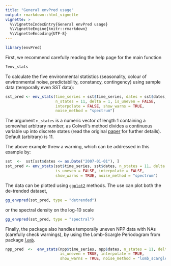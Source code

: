 ```yaml
---
title: "General envPred usage"
output: rmarkdown::html_vignette
vignette: >
  %\VignetteIndexEntry{General envPred usage}
  %\VignetteEngine{knitr::rmarkdown}
  %\VignetteEncoding{UTF-8}
---
```


```r
library(envPred)
```

First, we recommend carefully reading the help page for the main function

```r
?env_stats
```

To calculate the five environmental statistics (seasonality, colour of environmental noise, predictability, constancy, contingency) using sample data (temporally even SST data):

```r
sst_pred <- env_stats(time_series = sst$time_series, dates = sst$dates,
                      n_states = 11, delta = 1, is_uneven = FALSE,
                      interpolate = FALSE, show_warns = TRUE,
                      noise_method = "spectrum")
```

The argument `n_states` is a numeric vector of length 1 containing a somewhat arbitrary number, as Colwell's method divides a continuous variable up into discrete states (read the original [paper](https://esajournals.onlinelibrary.wiley.com/doi/10.2307/1940366) for further details). Default (arbitrary) is 11.

The above example threw a warning, which can be addressed in this example by:

```r
sst  <-  sst[sst$dates <= as.Date("2007-01-01"), ]
sst_pred <- env_stats(sst$time_series, sst$dates, n_states = 11, delta = 1,
                      is_uneven = FALSE, interpolate = FALSE,
                      show_warns = TRUE, noise_method = "spectrum")
```

The data can be plotted using [`ggplot2`](https://ggplot2.tidyverse.org/) methods. The use can plot both the de-trended dataset,

```r
gg_envpred(sst_pred, type = "detrended")
```

or the spectral density on the log-10 scale

```r
gg_envpred(sst_pred, type = "spectral")
```

Finally, the package also handles temporally uneven NPP data
with NAs (carefully check warnings), by using the Lomb-Scargle Periodogram from package
[`lomb`](https://CRAN.R-project.org/package=lomb).

```r
npp_pred  <-  env_stats(npp$time_series, npp$dates, n_states = 11, delta = 8,
                        is_uneven = TRUE, interpolate = TRUE,
                        show_warns = TRUE, noise_method = "lomb_scargle")
```
